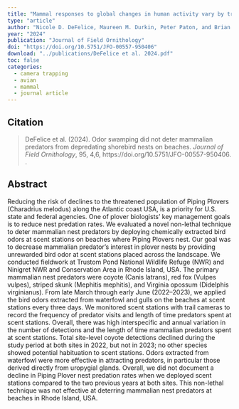 ```yaml
---
title: "Mammal responses to global changes in human activity vary by trophic group and landscape"
type: "article"
author: "Nicole D. DeFelice, Maureen M. Durkin, Peter Paton, and Brian D. Gerber"
year: "2024"
publication: "Journal of Field Ornithology"
doi: "https://doi.org/10.5751/JFO-00557-950406"
download: "../publications/DeFelice et al. 2024.pdf"
toc: false
categories:
  - camera trapping
  - avian
  - mammal
  - journal article
---
```


## Citation 

> DeFelice et al. (2024). Odor swamping did not deter mammalian predators from depredating shorebird nests on beaches. *Journal of Field Ornithology*, 95, 4,6, https://doi.org/10.5751/JFO-00557-950406.
.

## Abstract

Reducing the risk of declines to the threatened population of Piping Plovers (Charadrius melodus) along the Atlantic coast USA, is a priority for U.S. state and federal agencies. One of plover biologists’ key management goals is to reduce nest predation rates. We evaluated a novel non-lethal technique to deter mammalian nest predators by deploying chemically extracted bird odors at scent stations on beaches where Piping Plovers nest. Our goal was to decrease mammalian predator’s interest in plover nests by providing unrewarded bird odor at scent stations placed across the landscape. We conducted fieldwork at Trustom Pond National Wildlife Refuge (NWR) and Ninigret NWR and Conservation Area in Rhode Island, USA. The primary mammalian nest predators were coyote (Canis latrans), red fox (Vulpes vulpes), striped skunk (Mephitis mephitis), and Virginia opossum (Didelphis virginianus). From late March through early June (2022–2023), we applied the bird odors extracted from waterfowl and gulls on the beaches at scent stations every three days. We monitored scent stations with trail cameras to record the frequency of predator visits and length of time predators spent at scent stations. Overall, there was high interspecific and annual variation in the number of detections and the length of time mammalian predators spent at scent stations. Total site-level coyote detections declined during the study period at both sites in 2022, but not in 2023; no other species showed potential habituation to scent stations. Odors extracted from waterfowl were more effective in attracting predators, in particular those derived directly from uropygial glands. Overall, we did not document a decline in Piping Plover nest predation rates when we deployed scent stations compared to the two previous years at both sites. This non-lethal technique was not effective at deterring mammalian nest predators at beaches in Rhode Island, USA.